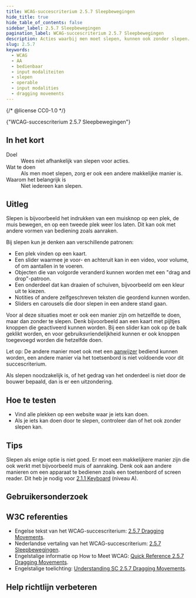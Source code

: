 ```yaml
---
title: WCAG-succescriterium 2.5.7 Sleepbewegingen
hide_title: true
hide_table_of_contents: false
sidebar_label: 2.5.7 Sleepbewegingen
pagination_label: WCAG-succescriterium 2.5.7 Sleepbewegingen
description: Acties waarbij men moet slepen, kunnen ook zonder slepen.
slug: 2.5.7
keywords:
  - WCAG
  - AA
  - bedienbaar
  - input modaliteiten
  - slepen
  - operable
  - input modalities
  - dragging movements
---
```


{/* @license CC0-1.0 */}


<WcagHeadingGroup level={1} conformanceLevel="Niveau AA">
  {"WCAG-succescriterium 2.5.7 Sleepbewegingen"}
</WcagHeadingGroup>

## In het kort

<dl>
  <div class="dl__item">
    <dt class="dl__term">Doel</dt>
    <dd class="dl__definition">Wees niet afhankelijk van slepen voor acties.</dd>
  </div>
  <div class="dl__item">
    <dt class="dl__term">Wat te doen</dt>
    <dd class="dl__definition">Als men moet slepen, zorg er ook een andere makkelijke manier is.</dd>
  </div>
  <div class="dl__item">
    <dt class="dl__term">Waarom het belangrijk is</dt>
    <dd class="dl__definition">Niet iedereen kan slepen.</dd>
  </div>
</dl>

## Uitleg

<Summary />

Slepen is bijvoorbeeld het indrukken van een muisknop op een plek, de muis bewegen, en op een tweede plek weer los laten. Dit kan ook met andere vormen van bediening zoals aanraken.

Bij slepen kun je denken aan verschillende patronen:

- Een plek vinden op een kaart.
- Een slider waarmee je voor- en achteruit kan in een video, voor volume, of om aantallen in te voeren.
- Objecten die van volgorde veranderd kunnen worden met een "drag and drop"-patroon.
- Een onderdeel dat kan draaien of schuiven, bijvoorbeeld om een kleur uit te kiezen.
- Notities of andere zelfgeschreven teksten die geordend kunnen worden.
- Sliders en carousels die door slepen in een andere stand gaan.

Voor al deze situaties moet er ook een manier zijn om hetzelfde te doen, maar dan zonder te slepen. Denk bijvoorbeeld aan een kaart met pijltjes knoppen die geactiveerd kunnen worden. Bij een slider kan ook op de balk geklikt worden, en voor gebruiksvriendelijkheid kunnen er ook knoppen toegevoegd worden die hetzelfde doen.

Let op: De andere manier moet ook met een [aanwijzer](/woordenlijst) bediend kunnen worden, een andere manier via het toetsenbord is niet voldoende voor dit succescriterium.

Als slepen noodzakelijk is, of het gedrag van het onderdeel is niet door de bouwer bepaald, dan is er een uitzondering.

## Hoe te testen

- Vind alle plekken op een website waar je iets kan doen.
- Als je iets kan doen door te slepen, controleer dan of het ook zonder slepen kan.

## Tips

Slepen als enige optie is niet goed. Er moet een makkelijkere manier zijn die ook werkt met bijvoorbeeld muis of aanraking. Denk ook aan andere manieren om een apparaat te bedienen zoals een toetsenbord of screen reader. Dit heb je nodig voor [2.1.1 Keyboard](/wcag/2.1.1) (niveau A).

## Gebruikersonderzoek

<CTAGebruikersonderzoek />

## W3C referenties

- Engelse tekst van het WCAG-succescriterium: [<span lang="en">2.5.7 Dragging Movements</span>](https://www.w3.org/TR/WCAG22/#dragging-movements).
- Nederlandse vertaling van het WCAG-succescriterium: [2.5.7 Sleepbewegingen](https://www.w3.org/Translations/WCAG22-nl/#dragging-movements).
- Engelstalige informatie op <span lang="en">How to Meet WCAG</span>: [<span lang="en">Quick Reference 2.5.7 Dragging Movements</span>](https://www.w3.org/WAI/WCAG22/quickref/#dragging-movements).
- Engelstalige toelichting: [<span lang="en">Understanding SC 2.5.7 Dragging Movements</span>](https://www.w3.org/WAI/WCAG22/Understanding/dragging-movements.html).

<SpotlightSection>
  <Markdown omitH1 headinglevel={3}>
    <Disclaimer />
  </Markdown>
</SpotlightSection>

## Help richtlijn verbeteren

<Markdown omitH1 headinglevel={3}>
  <WCAGFooterInfo />
</Markdown>
